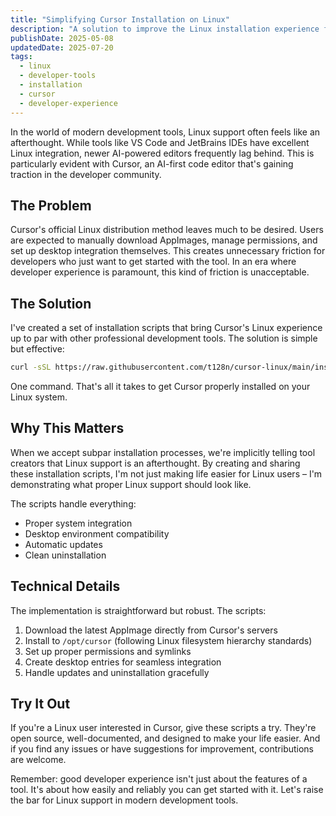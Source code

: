 ```yaml
---
title: "Simplifying Cursor Installation on Linux"
description: "A solution to improve the Linux installation experience for Cursor, an AI-powered code editor. This article introduces a one-command installation script that handles system integration, desktop environment compatibility, and automatic updates."
publishDate: 2025-05-08
updatedDate: 2025-07-20
tags:
  - linux
  - developer-tools
  - installation
  - cursor
  - developer-experience
---
```


In the world of modern development tools, Linux support often feels like an afterthought. While tools like VS Code and JetBrains IDEs have excellent Linux integration, newer AI-powered editors frequently lag behind. This is particularly evident with Cursor, an AI-first code editor that's gaining traction in the developer community.

## The Problem

Cursor's official Linux distribution method leaves much to be desired. Users are expected to manually download AppImages, manage permissions, and set up desktop integration themselves. This creates unnecessary friction for developers who just want to get started with the tool. In an era where developer experience is paramount, this kind of friction is unacceptable.

## The Solution

I've created a set of installation scripts that bring Cursor's Linux experience up to par with other professional development tools. The solution is simple but effective:

```bash
curl -sSL https://raw.githubusercontent.com/t128n/cursor-linux/main/install.sh | sudo bash
```

One command. That's all it takes to get Cursor properly installed on your Linux system.

## Why This Matters

When we accept subpar installation processes, we're implicitly telling tool creators that Linux support is an afterthought. By creating and sharing these installation scripts, I'm not just making life easier for Linux users – I'm demonstrating what proper Linux support should look like.

The scripts handle everything:
- Proper system integration
- Desktop environment compatibility
- Automatic updates
- Clean uninstallation

## Technical Details

The implementation is straightforward but robust. The scripts:
1. Download the latest AppImage directly from Cursor's servers
2. Install to `/opt/cursor` (following Linux filesystem hierarchy standards)
3. Set up proper permissions and symlinks
4. Create desktop entries for seamless integration
5. Handle updates and uninstallation gracefully

## Try It Out

If you're a Linux user interested in Cursor, give these scripts a try. They're open source, well-documented, and designed to make your life easier. And if you find any issues or have suggestions for improvement, contributions are welcome.

Remember: good developer experience isn't just about the features of a tool. It's about how easily and reliably you can get started with it. Let's raise the bar for Linux support in modern development tools.